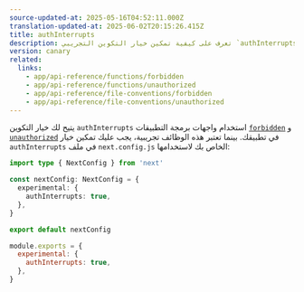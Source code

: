 ```yaml
---
source-updated-at: 2025-05-16T04:52:11.000Z
translation-updated-at: 2025-06-02T20:15:26.415Z
title: authInterrupts
description: تعرف على كيفية تمكين خيار التكوين التجريبي `authInterrupts` لاستخدام `forbidden` و `unauthorized`.
version: canary
related:
  links:
    - app/api-reference/functions/forbidden
    - app/api-reference/functions/unauthorized
    - app/api-reference/file-conventions/forbidden
    - app/api-reference/file-conventions/unauthorized
---
```


يتيح لك خيار التكوين `authInterrupts` استخدام واجهات برمجة التطبيقات [`forbidden`](/docs/app/api-reference/functions/forbidden) و [`unauthorized`](/docs/app/api-reference/functions/unauthorized) في تطبيقك. بينما تعتبر هذه الوظائف تجريبية، يجب عليك تمكين خيار `authInterrupts` في ملف `next.config.js` الخاص بك لاستخدامها:

```ts filename="next.config.ts" switcher
import type { NextConfig } from 'next'

const nextConfig: NextConfig = {
  experimental: {
    authInterrupts: true,
  },
}

export default nextConfig
```

```js filename="next.config.js" switcher
module.exports = {
  experimental: {
    authInterrupts: true,
  },
}
```